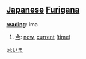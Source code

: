 == [[Japanese]] [[Furigana]] ==                             

'''[[reading]]''': ima

# [[今]]: [[now]], [[current]] ([[time]])

[[pl:いま]]